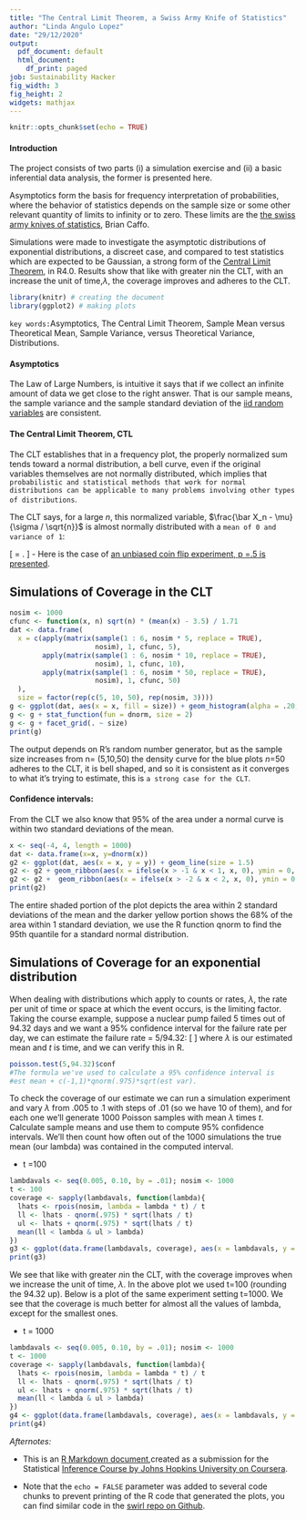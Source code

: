 ---
title: "The Central Limit Theorem, a Swiss Army Knife of Statistics"
author: "Linda Angulo Lopez"
date: "29/12/2020"
output:
  pdf_document: default
  html_document:
    df_print: paged
job: Sustainability Hacker
fig_width: 3
fig_height: 2
widgets: mathjax
---

```{r setup, fig.width = 3, fig.height = 2, fig.asp = .618, include=FALSE}
knitr::opts_chunk$set(echo = TRUE)
```



#### Introduction
The project consists of two parts (i) a simulation exercise and (ii) a basic inferential data analysis, the former is presented here.

Asymptotics form the basis for frequency interpretation of probabilities, where the behavior of statistics depends on the sample size or some other relevant quantity of limits to infinity or to zero. These limits are the [the swiss army knives of statistics](https://github.com/bcaffo/courses/raw/master/06_StatisticalInference/07_Asymptopia/index.pdf), Brian Caffo. 


Simulations were made to investigate the asymptotic distributions of exponential distributions, a discreet case, and compared to test
statistics which are expected to be Gaussian, a strong form of the [Central Limit Theorem](https://youtu.be/hgtMWR3TFnY), in R4.0. Results
show that like with greater $n$in the CLT, with an increase the unit of time,$\lambda$, the coverage improves and adheres to the CLT.


```{r environment}
library(knitr) # creating the document 
library(ggplot2) # making plots

```

`key words:`Asymptotics,  The Central Limit Theorem, Sample Mean versus Theoretical Mean, Sample Variance, versus Theoretical Variance, Distributions.



#### Asymptotics

The Law of Large Numbers, is intuitive it says that if we collect an infinite amount of data we get close to the right answer. That is our
sample means, the sample variance and the sample standard deviation of the [iid random variables](https://en.wikipedia.org/wiki/Independent_and_identically_distributed_random_variables) are consistent.



####  The Central Limit Theorem, CTL 
The CLT establishes that in a frequency plot, the properly normalized sum tends toward a normal distribution, a bell curve, even if the
original variables themselves are not normally distributed, which implies that `probabilistic and statistical methods that work for normal`
`distributions can be applicable to many problems involving other types of distributions`. 

The CLT says, for a large $n$, this normalized variable, $\frac{\bar X_n - \mu}{\sigma / \sqrt{n}}$ is almost normally distributed with a
`mean of 0 and variance of 1`: 

\[
\frac{\bar X_n - \mu}{\sigma / \sqrt{n}} = 
    \frac{\mbox{Estimate} - \mbox{Mean of estimate}}{\mbox{Std. Err. of estimate}}.
\]
- Here is the case of [an unbiased coin flip experiment, p =.5 is presented](https://www.coursera.org/learn/statistical-inference/lecture/K2IVE/07-02-asymptotics-and-the-clt).



## Simulations of Coverage in the CLT 

```{r,  fig.width = 5, fig.height = 3, fig.asp = .618, plot_CLT_1, echo=FALSE}


nosim <- 1000
cfunc <- function(x, n) sqrt(n) * (mean(x) - 3.5) / 1.71
dat <- data.frame(
  x = c(apply(matrix(sample(1 : 6, nosim * 5, replace = TRUE), 
                     nosim), 1, cfunc, 5),
        apply(matrix(sample(1 : 6, nosim * 10, replace = TRUE), 
                     nosim), 1, cfunc, 10),
        apply(matrix(sample(1 : 6, nosim * 50, replace = TRUE), 
                     nosim), 1, cfunc, 50)
  ),
  size = factor(rep(c(5, 10, 50), rep(nosim, 3))))
g <- ggplot(dat, aes(x = x, fill = size)) + geom_histogram(alpha = .20, binwidth=.3, colour = "black", aes(y = ..density..)) 
g <- g + stat_function(fun = dnorm, size = 2)
g <- g + facet_grid(. ~ size)
print(g)

```


The output depends on R's random number generator, but as the sample size increases from n= (5,10,50) the density curve for the blue plots
$n$=50 adheres to the CLT, it is bell shaped, and so it is consistent as it converges to what it's trying to estimate, this is `a strong case for the CLT`.



#### Confidence intervals: 
From the CLT we also know that 95% of the area under a normal curve is within two standard deviations of the mean. 

```{r fig.width = 3, fig.height = 2, fig.asp = .618, plot_CI_1, echo=FALSE }
x <- seq(-4, 4, length = 1000)
dat <- data.frame(x=x, y=dnorm(x))
g2 <- ggplot(dat, aes(x = x, y = y)) + geom_line(size = 1.5)
g2 <- g2 + geom_ribbon(aes(x = ifelse(x > -1 & x < 1, x, 0), ymin = 0, ymax = y), fill = "yellow", alpha = .5)
g2 <- g2 +  geom_ribbon(aes(x = ifelse(x > -2 & x < 2, x, 0), ymin = 0, ymax = y), fill = "yellow", alpha = 0.25)
print(g2)

```

The entire shaded portion of the plot depicts the area within 2 standard deviations of the mean and the darker yellow portion shows the
68% of the area within 1 standard deviation, we use the R function qnorm to find the 95th quantile for a standard normal distribution. 





## Simulations of Coverage for an exponential distribution 
When dealing with distributions which apply to counts or rates, $\lambda$, the rate per unit of time or space at which the event occurs, is
the limiting factor. Taking the course example, suppose a nuclear pump failed 5 times out of 94.32 days and we want a 95% confidence
interval for the failure rate per day, we can estimate the failure rate = 5/94.32: 
\[
\frac{\lambda}{t}
\]
where $\lambda$ is our estimated mean and  $t$ is time, and  we can verify this in R.


```{r poisson_test}
poisson.test(5,94.32)$conf
#The formula we've used to calculate a 95% confidence interval is
#est mean + c(-1,1)*qnorm(.975)*sqrt(est var).
```

To check the coverage of our estimate we can run a simulation experiment and vary $\lambda$ from .005 to .1 with steps of .01 (so we have
10 of them), and for each one we'll generate 1000 Poisson samples with mean $\lambda$ times $t$. Calculate  sample means and use them to 
compute  95% confidence intervals. We'll then count how often out of the 1000 simulations the true mean (our lambda) was contained in the
computed interval.
 
- t =100

```{r fig.width = 3, fig.height = 2, fig.asp = .618, plot_Poisson, echo=FALSE}

lambdavals <- seq(0.005, 0.10, by = .01); nosim <- 1000
t <- 100
coverage <- sapply(lambdavals, function(lambda){
  lhats <- rpois(nosim, lambda = lambda * t) / t
  ll <- lhats - qnorm(.975) * sqrt(lhats / t)
  ul <- lhats + qnorm(.975) * sqrt(lhats / t)
  mean(ll < lambda & ul > lambda)
})
g3 <- ggplot(data.frame(lambdavals, coverage), aes(x = lambdavals, y = coverage)) + geom_line(size = 2) + geom_hline(yintercept = 0.95)+ylim(0, 1.0)
print(g3)
```


We see that like with greater $n$in the CLT, with the coverage improves when we increase the unit of time, $\lambda$. In the above plot 
we used t=100 (rounding the 94.32 up). Below is a plot of the same experiment setting t=1000. We see that the coverage is much better for
almost all the values of lambda, except for the smallest ones.

- t = 1000

```{r fig.width = 3, fig.height = 2, fig.asp = .618, plot_Poisson_2, echo=FALSE}

lambdavals <- seq(0.005, 0.10, by = .01); nosim <- 1000
t <- 1000
coverage <- sapply(lambdavals, function(lambda){
  lhats <- rpois(nosim, lambda = lambda * t) / t
  ll <- lhats - qnorm(.975) * sqrt(lhats / t)
  ul <- lhats + qnorm(.975) * sqrt(lhats / t)
  mean(ll < lambda & ul > lambda)
})
g4 <- ggplot(data.frame(lambdavals, coverage), aes(x = lambdavals, y = coverage)) + geom_line(size = 2) + geom_hline(yintercept = 0.95)+ylim(0, 1.0)
print(g4)
```



*Afternotes:* 

- This is an [R Markdown document](http://rmarkdown.rstudio.com),created as a submission
for the Statistical [Inference Course by Johns Hopkins University on Coursera](https://www.coursera.org/specializations/jhu-data-science). 

- Note that the `echo = FALSE` parameter was added to several code chunks to prevent printing of the R code that generated the plots, you can find similar code in the [swirl repo on Github](https://github.com/swirldev/swirl_courses). 

